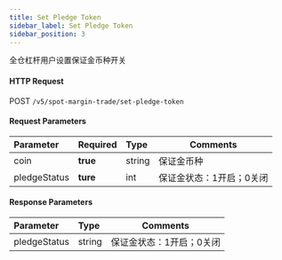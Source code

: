 ```yaml
---
title: Set Pledge Token
sidebar_label: Set Pledge Token
sidebar_position: 3
---
```

全仓杠杆用户设置保证金币种开关

#### HTTP Request
POST `/v5/spot-margin-trade/set-pledge-token`

#### Request Parameters
| Parameter | Required | Type | Comments|
|:----- |:-------|:-----|------ |
|coin |**true** |string |保证金币种|
|pledgeStatus |**ture** |int |保证金状态：1开启；0关闭|

#### Response Parameters
| Parameter | Type | Comments|
|:----- |:-----|----- |
|pledgeStatus |string |保证金状态：1开启；0关闭 |
